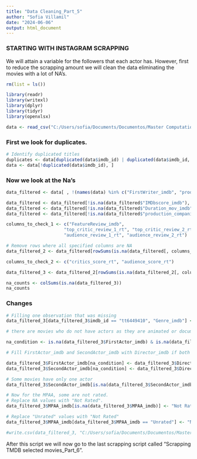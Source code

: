 ```yaml
---
title: "Data Cleaning_Part_5"
author: "Sofia Villamil"
date: "2024-06-06"
output: html_document
---
```


### STARTING WITH INSTAGRAM SCRAPPING

We will attain a variable for the followers that each actor has. However, first to reduce the scrapping amount we will clean the data eliminating the movies with a lot of NA's.

```r
rm(list = ls())

```

```r
library(readr)
library(writexl)
library(dplyr)
library(tidyr)
library(openxlsx)

```

```r
data <- read_csv("C:/Users/sofia/Documents/Documentos/Master Computational Social Sciences/TFM/Master Thesis/Scrapping and Data Part 2/data_final_3.csv", show_col_types = FALSE)

```

### First we look for duplicates.

```r
# Identify duplicated titles
duplicates <- data[duplicated(data$imdb_id) | duplicated(data$imdb_id, fromLast = TRUE), ]
data <- data[!duplicated(data$imdb_id), ]
```

### Now we look at the Na's

```r
data_filtered <- data[ , !(names(data) %in% c("FirstWriter_imdb", "production_countries"))]

```

```r
data_filtered <- data_filtered[!is.na(data_filtered$"IMDbscore_imdb"), ]
data_filtered <- data_filtered[!is.na(data_filtered$"Duration_mov_imdb"), ]
data_filtered <- data_filtered[!is.na(data_filtered$"production_companies"), ]
```

```r
columns_to_check_1 <- c("FeatureReview_imdb", 
                      "top_critic_review_1_rt", "top_critic_review_2_rt", 
                      "audience_review_1_rt", "audience_review_2_rt")

# Remove rows where all specified columns are NA
data_filtered_2 <- data_filtered[rowSums(is.na(data_filtered[, columns_to_check_1])) != length(columns_to_check_1), ]

```

```r
columns_to_check_2 <- c("critics_score_rt", "audience_score_rt")

data_filtered_3 <- data_filtered_2[rowSums(is.na(data_filtered_2[, columns_to_check_2])) != length(columns_to_check_2), ]
```

```r
na_counts <- colSums(is.na(data_filtered_3))
na_counts
```

### Changes

```r
# Filling one observation that was missing
data_filtered_3[data_filtered_3$imdb_id == "tt6449410", "Genre_imdb"] <- "Comedy" # found it in rotten tomatoes as in IMDb there was no info
```

```r
# there are movies who do not have actors as they are animated or documentaries. So the director is going to be the actor.

na_condition <- is.na(data_filtered_3$FirstActor_imdb) & is.na(data_filtered_3$SecondActor_imdb)

# Fill FirstActor_imdb and SecondActor_imdb with Director_imdb if both are NA

data_filtered_3$FirstActor_imdb[na_condition] <- data_filtered_3$Director_imdb[na_condition]
data_filtered_3$SecondActor_imdb[na_condition] <- data_filtered_3$Director_imdb[na_condition]

# Some movies have only one actor
data_filtered_3$SecondActor_imdb[is.na(data_filtered_3$SecondActor_imdb)] <- "None"

```

```r
# Now for the MPAA, some are not rated.
# Replace NA values with "Not Rated".
data_filtered_3$MPAA_imdb[is.na(data_filtered_3$MPAA_imdb)] <- "Not Rated"

# Replace "Unrated" values with "Not Rated"
data_filtered_3$MPAA_imdb[data_filtered_3$MPAA_imdb == "Unrated"] <- "Not Rated"
```

```r
#write.csv(data_filtered_3, "C:/Users/sofia/Documents/Documentos/Master Computational Social Sciences/TFM/Master Thesis/Scrapping and Data Part 2/data_final_4.csv",row.names = FALSE)

```

After this script we will now go to the last scrapping script called "Scrapping TMDB selected movies_Part_6".
